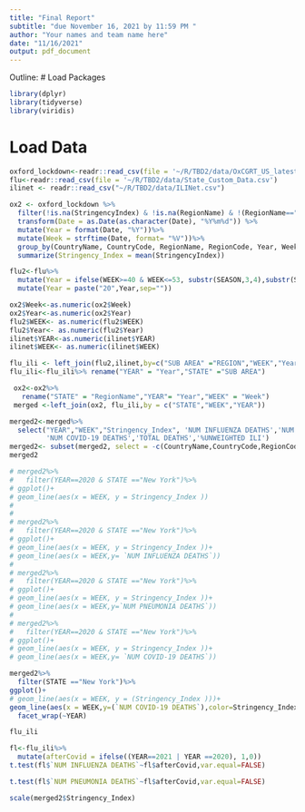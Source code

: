 ```yaml
---
title: "Final Report"
subtitle: "due November 16, 2021 by 11:59 PM "
author: "Your names and team name here"
date: "11/16/2021"
output: pdf_document
---
```

Outline:
# Load Packages


```r
library(dplyr)
library(tidyverse)
library(viridis)
```

# Load Data
```r
oxford_lockdown<-readr::read_csv(file = '~/R/TBD2/data/OxCGRT_US_latest.csv')
flu<-readr::read_csv(file = '~/R/TBD2/data/State_Custom_Data.csv')
ilinet <- readr::read_csv("~/R/TBD2/data/ILINet.csv")
```

```r
ox2 <- oxford_lockdown %>%
  filter(!is.na(StringencyIndex) & !is.na(RegionName) & !(RegionName=="")) %>%
  transform(Date = as.Date(as.character(Date), "%Y%m%d")) %>%
  mutate(Year = format(Date, "%Y"))%>%
  mutate(Week = strftime(Date, format= "%V"))%>%
  group_by(CountryName, CountryCode, RegionName, RegionCode, Year, Week) %>%
  summarize(Stringency_Index = mean(StringencyIndex))
```

```r
flu2<-flu%>%
  mutate(Year = ifelse(WEEK>=40 & WEEK<=53, substr(SEASON,3,4),substr(SEASON,6,7)))%>%
  mutate(Year = paste("20",Year,sep=""))
```


```r
ox2$Week<-as.numeric(ox2$Week)
ox2$Year<-as.numeric(ox2$Year)
flu2$WEEK<- as.numeric(flu2$WEEK)
flu2$Year<- as.numeric(flu2$Year)
ilinet$YEAR<-as.numeric(ilinet$YEAR)
ilinet$WEEK<- as.numeric(ilinet$WEEK)
```


```r
flu_ili <- left_join(flu2,ilinet,by=c("SUB AREA" ="REGION","WEEK","Year"="YEAR"))
flu_ili<-flu_ili%>% rename("YEAR" = "Year","STATE" ="SUB AREA")
```

```r
 ox2<-ox2%>%
   rename("STATE" = "RegionName","YEAR"= "Year","WEEK" = "Week")
 merged <-left_join(ox2, flu_ili,by = c("STATE","WEEK","YEAR"))
```

```r
merged2<-merged%>%
  select("YEAR","WEEK","Stringency_Index", 'NUM INFLUENZA DEATHS','NUM PNEUMONIA DEATHS',
         'NUM COVID-19 DEATHS','TOTAL DEATHS','%UNWEIGHTED ILI')
merged2<- subset(merged2, select = -c(CountryName,CountryCode,RegionCode ))
merged2
```

```r
# merged2%>%
#   filter(YEAR==2020 & STATE =="New York")%>%
# ggplot()+
# geom_line(aes(x = WEEK, y = Stringency_Index ))
#   
#   
# merged2%>%
#   filter(YEAR==2020 & STATE =="New York")%>%
# ggplot()+
# geom_line(aes(x = WEEK, y = Stringency_Index ))+
# geom_line(aes(x = WEEK,y= `NUM INFLUENZA DEATHS`))
# 
# merged2%>%
#   filter(YEAR==2020 & STATE =="New York")%>%
# ggplot()+
# geom_line(aes(x = WEEK, y = Stringency_Index ))+
# geom_line(aes(x = WEEK,y=`NUM PNEUMONIA DEATHS`))
# 
# merged2%>%
#   filter(YEAR==2020 & STATE =="New York")%>%
# ggplot()+
# geom_line(aes(x = WEEK, y = Stringency_Index ))+
# geom_line(aes(x = WEEK,y= `NUM COVID-19 DEATHS`))

merged2%>%
  filter(STATE =="New York")%>%
ggplot()+
# geom_line(aes(x = WEEK, y = (Stringency_Index )))+
geom_line(aes(x = WEEK,y=(`NUM COVID-19 DEATHS`),color=Stringency_Index))+
  facet_wrap(~YEAR)
```

```r
flu_ili
```
```r
fl<-flu_ili%>%
  mutate(afterCovid = ifelse((YEAR==2021 | YEAR ==2020), 1,0))
t.test(fl$`NUM INFLUENZA DEATHS`~fl$afterCovid,var.equal=FALSE)
```

```r
t.test(fl$`NUM PNEUMONIA DEATHS`~fl$afterCovid,var.equal=FALSE)
```

```r
scale(merged2$Stringency_Index)
```